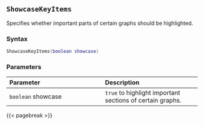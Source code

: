 ## `ShowcaseKeyItems`

Specifies whether important parts of certain graphs should be highlighted.

### Syntax {-}

``` .lua
ShowcaseKeyItems(boolean showcase)
```


### Parameters {-}

**Parameter** | **Description**
| :-- | :-- |
|`boolean` showcase | `true` to highlight important sections of certain graphs. |


{{< pagebreak >}}